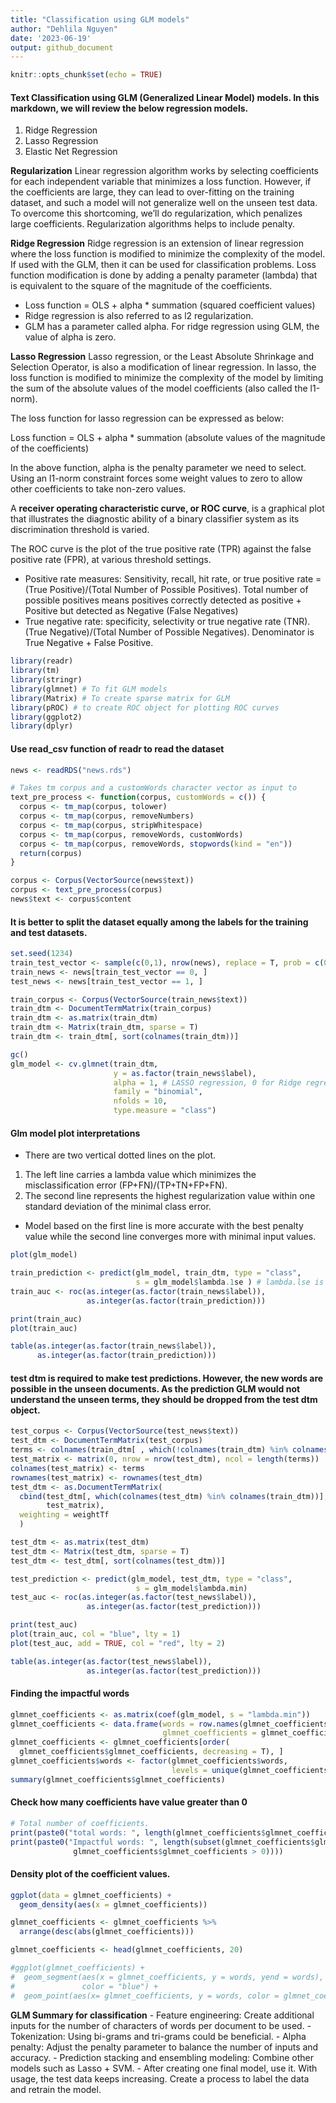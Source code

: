 ```yaml
---
title: "Classification using GLM models"
author: "Dehlila Nguyen"
date: '2023-06-19'
output: github_document
---
```


```r
knitr::opts_chunk$set(echo = TRUE)
```

#### Text Classification using GLM (Generalized Linear Model) models. In this markdown, we will review the below regression models. 

1. Ridge Regression
2. Lasso Regression
3. Elastic Net Regression

**Regularization**
Linear regression algorithm works by selecting coefficients for each independent variable that minimizes a loss function. However, if the coefficients are large, they can lead to over-fitting on the training dataset, and such a model will not generalize well on the unseen test data. To overcome this shortcoming, we'll do regularization, which penalizes large coefficients. Regularization algorithms helps to include penalty.

**Ridge Regression**
Ridge regression is an extension of linear regression where the loss function is modified to minimize the complexity of the model. If used with the GLM, then it can be used for classification problems. Loss function modification is done by adding a penalty parameter (lambda) that is equivalent to the square of the magnitude of the coefficients.

- Loss function = OLS + alpha * summation (squared coefficient values)
- Ridge regression is also referred to as l2 regularization.
- GLM has a parameter called alpha. For ridge regression using GLM, the value of alpha is zero.

**Lasso Regression**
Lasso regression, or the Least Absolute Shrinkage and Selection Operator, is also a modification of linear regression. In lasso, the loss function is modified to minimize the complexity of the model by limiting the sum of the absolute values of the model coefficients (also called the l1-norm).

The loss function for lasso regression can be expressed as below:

Loss function = OLS + alpha * summation (absolute values of the magnitude of the coefficients)

In the above function, alpha is the penalty parameter we need to select. Using an l1-norm constraint forces some weight values to zero to allow other coefficients to take non-zero values.

A **receiver operating characteristic curve, or ROC curve**, is a graphical plot that illustrates the diagnostic ability of a binary classifier system as its discrimination threshold is varied.      

The ROC curve is the plot of the true positive rate (TPR) against the false positive rate (FPR), at various threshold settings.     

- Positive rate measures: Sensitivity, recall, hit rate, or true positive rate = (True Positive)/(Total Number of Possible Positives). Total number of possible positives means positives correctly detected as positive + Positive but detected as Negative (False Negatives)
- True negative rate: specificity, selectivity or true negative rate (TNR). (True Negative)/(Total Number of Possible Negatives). Denominator is True Negative + False Positive. 



```r
library(readr)
library(tm)
library(stringr)
library(glmnet) # To fit GLM models 
library(Matrix) # To create sparse matrix for GLM 
library(pROC) # to create ROC object for plotting ROC curves 
library(ggplot2)
library(dplyr) 
```

#### Use read_csv function of readr to read the dataset 
```r
news <- readRDS("news.rds")
```

```r
# Takes tm corpus and a customWords character vector as input to 
text_pre_process <- function(corpus, customWords = c()) {
  corpus <- tm_map(corpus, tolower)
  corpus <- tm_map(corpus, removeNumbers)
  corpus <- tm_map(corpus, stripWhitespace)
  corpus <- tm_map(corpus, removeWords, customWords)
  corpus <- tm_map(corpus, removeWords, stopwords(kind = "en"))
  return(corpus)
}
```

```r
corpus <- Corpus(VectorSource(news$text))
corpus <- text_pre_process(corpus)
news$text <- corpus$content 
```


#### It is better to split the dataset equally among the labels for the training and test datasets.

```r
set.seed(1234) 
train_test_vector <- sample(c(0,1), nrow(news), replace = T, prob = c(0.7, 0.3))
train_news <- news[train_test_vector == 0, ]
test_news <- news[train_test_vector == 1, ]
```


```r
train_corpus <- Corpus(VectorSource(train_news$text))
train_dtm <- DocumentTermMatrix(train_corpus)
train_dtm <- as.matrix(train_dtm)
train_dtm <- Matrix(train_dtm, sparse = T)
train_dtm <- train_dtm[, sort(colnames(train_dtm))]
```


```r
gc()
glm_model <- cv.glmnet(train_dtm, 
                       y = as.factor(train_news$label), 
                       alpha = 1, # LASSO regression, 0 for Ridge regression, Glmnet for 0-1 
                       family = "binomial", 
                       nfolds = 10, 
                       type.measure = "class")
```

#### Glm model plot interpretations 
- There are two vertical dotted lines on the plot. 
1. The left line carries a lambda value which minimizes the misclassification error (FP+FN)/(TP+TN+FP+FN). 
2. The second line represents the highest regularization value within one standard deviation of the minimal class error.   

- Model based on the first line is more accurate with the best penalty value while the second line converges more with minimal input values. 

```r
plot(glm_model)
```


```r
train_prediction <- predict(glm_model, train_dtm, type = "class", 
                            s = glm_model$lambda.1se ) # lambda.lse is the second model lambda
train_auc <- roc(as.integer(as.factor(train_news$label)),
                 as.integer(as.factor(train_prediction)))

print(train_auc)
plot(train_auc)

table(as.integer(as.factor(train_news$label)), 
      as.integer(as.factor(train_prediction)))
```

#### test dtm is required to make test predictions. However, the new words are possible in the unseen documents. As the prediction GLM would not understand the unseen terms, they should be dropped from the test dtm object. 

```r
test_corpus <- Corpus(VectorSource(test_news$text))
test_dtm <- DocumentTermMatrix(test_corpus)
terms <- colnames(train_dtm[ , which(!colnames(train_dtm) %in% colnames(test_dtm))])
test_matrix <- matrix(0, nrow = nrow(test_dtm), ncol = length(terms))
colnames(test_matrix) <- terms
rownames(test_matrix) <- rownames(test_dtm)
test_dtm <- as.DocumentTermMatrix(
  cbind(test_dtm[, which(colnames(test_dtm) %in% colnames(train_dtm))],
        test_matrix),
  weighting = weightTf
  )

test_dtm <- as.matrix(test_dtm)
test_dtm <- Matrix(test_dtm, sparse = T)
test_dtm <- test_dtm[, sort(colnames(test_dtm))]
```



```r

test_prediction <- predict(glm_model, test_dtm, type = "class", 
                            s = glm_model$lambda.min) 
test_auc <- roc(as.integer(as.factor(test_news$label)),
                 as.integer(as.factor(test_prediction)))

print(test_auc)
plot(train_auc, col = "blue", lty = 1)
plot(test_auc, add = TRUE, col = "red", lty = 2)

table(as.integer(as.factor(test_news$label)),
                 as.integer(as.factor(test_prediction)))
```

#### Finding the impactful words 
```r
glmnet_coefficients <- as.matrix(coef(glm_model, s = "lambda.min"))
glmnet_coefficients <- data.frame(words = row.names(glmnet_coefficients), 
                                  glmnet_coefficients = glmnet_coefficients[,1])
glmnet_coefficients <- glmnet_coefficients[order(
  glmnet_coefficients$glmnet_coefficients, decreasing = T), ]
glmnet_coefficients$words <- factor(glmnet_coefficients$words, 
                                    levels = unique(glmnet_coefficients$words))
summary(glmnet_coefficients$glmnet_coefficients)
```
#### Check how many coefficients have value greater than 0
```r
# Total number of coefficients. 
print(paste0("total words: ", length(glmnet_coefficients$glmnet_coefficients)))
print(paste0("Impactful words: ", length(subset(glmnet_coefficients$glmnet_coefficients, 
              glmnet_coefficients$glmnet_coefficients > 0))))
```

#### Density plot of the coefficient values. 
```r
ggplot(data = glmnet_coefficients) + 
  geom_density(aes(x = glmnet_coefficients))
```

```r
glmnet_coefficients <- glmnet_coefficients %>% 
  arrange(desc(abs(glmnet_coefficients)))

glmnet_coefficients <- head(glmnet_coefficients, 20)

#ggplot(glmnet_coefficients) +
#  geom_segment(aes(x = glmnet_coefficients, y = words, yend = words), xend = 0, 
#               color = "blue") + 
#  geom_point(aes(x= glmnet_coefficients, y = words, color = glmnet_coefficients), size = 2.5 ) 
```

**GLM Summary for classification**
- Feature engineering: Create additional inputs for the number of characters of words per document to be used. 
- Tokenization: Using bi-grams and tri-grams could be beneficial. 
- Alpha penalty: Adjust the penalty parameter to balance the number of inputs and accuracy. 
- Prediction stacking and ensembling modeling: Combine other models such as Lasso + SVM. 
- After creating one final model, use it. With usage, the test data keeps increasing. Create a process to label the data and retrain the model. 